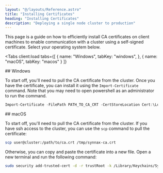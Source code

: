 ```yaml
---
layout: "@/layouts/Reference.astro"
title: "Installing Certificates"
heading: "Installing Certificates"
description: "Deploying a single node cluster to production"
---
```





This page is a guide on how to efficiently install CA certificates on client machines to
enable communication with a cluster using a self-signed certificate. Select your
operating system below.

<Tabs
    client:load
    tabs={[
        { name: "Windows", tabKey: "windows", },
        { name: "macOS", tabKey: "macos" }
    ]}
>
<Fragment slot="windows">
## Windows

To start off, you'll need to pull the CA certificate from the cluster. Once you have the
certificate, you can install it using the `Import-Certificate` command. Note that you
may need to open powershell as an administrator to run the command.

```powershell
Import-Certificate -FilePath PATH_TO_CA_CRT -CertStoreLocation Cert:\LocalMachine\Root
```

</Fragment>
<Fragment slot="macos">
## macOS

To start off, you'll need to pull the CA certificate from the cluster. If you have ssh
access to the cluster, you can use the `scp` command to pull the certificate:

```bash
scp user@cluster:/path/to/ca.crt /tmp/synnax-ca.crt
```

Otherwise, you can copy and paste the certificate into a new file. Open a new terminal
and run the following command:

```bash
sudo security add-trusted-cert -d -r trustRoot -k /Library/Keychains/System.keychain /tmp/synnax-ca.crt
```

</Fragment>
</Tabs>
